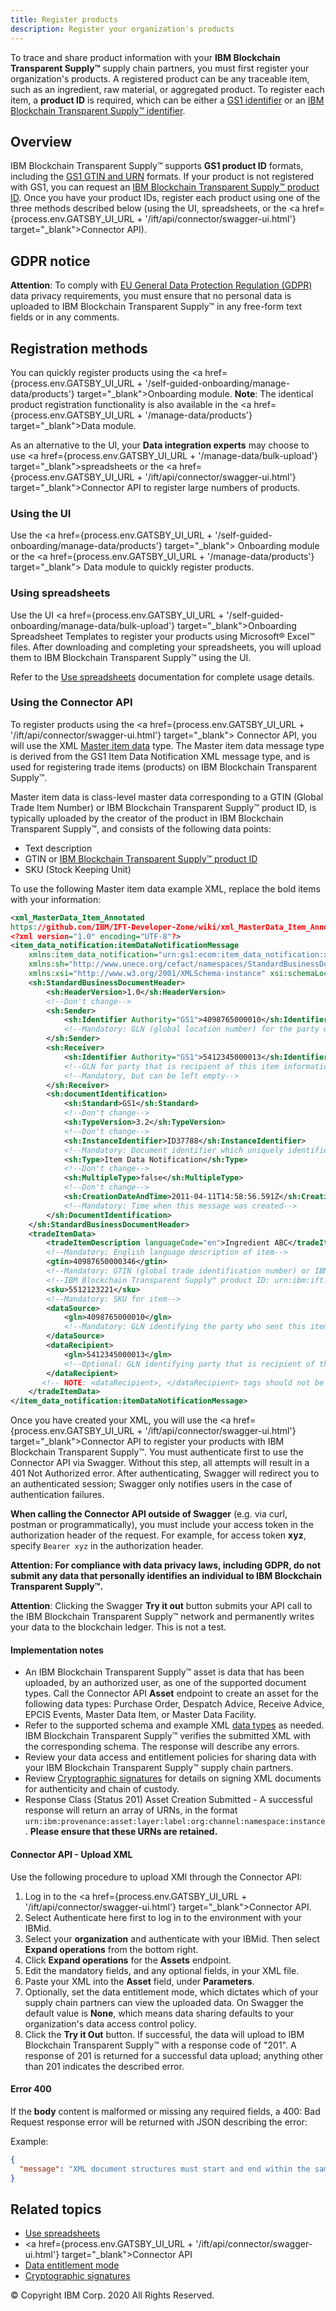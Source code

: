 ```yaml
---
title: Register products
description: Register your organization's products
---
```


<PageDescription>

To trace and share product information with your **IBM Blockchain Transparent Supply™** supply chain
partners, you must first register your organization's products. A registered product
can be any traceable item, such as an ingredient, raw material, or aggregated
product. To register each item, a **product ID** is required, which can be either
a [GS1 identifier](/reference/gs1-standards) or
an [IBM Blockchain Transparent Supply™ identifier](/reference/solution-identifiers).

</PageDescription>

## Overview

IBM Blockchain Transparent Supply™ supports **GS1 product ID** formats, including the
[GS1 GTIN and URN](/reference/gs1-standards) formats. If your product is not registered with GS1,
you can request an [IBM Blockchain Transparent Supply™ product ID](/reference/solution-identifiers).
Once you have your product IDs, register each product using one of the three methods
described below (using the UI, spreadsheets, or the <a href={process.env.GATSBY_UI_URL + '/ift/api/connector/swagger-ui.html'} target="_blank">Connector API</a>).

## GDPR notice

**Attention**: To comply with <a href="https://gdpr.eu/" target="_blank">EU General Data
Protection Regulation (GDPR)</a> data privacy requirements, you must ensure that no personal
data is uploaded to IBM Blockchain Transparent Supply™ in any free-form text fields or in any comments.

## Registration methods

You can quickly register products using the <a href={process.env.GATSBY_UI_URL + '/self-guided-onboarding/manage-data/products'} target="_blank">Onboarding module</a>. <strong>Note</strong>: The identical product registration functionality
is also available in the <a href={process.env.GATSBY_UI_URL + '/manage-data/products'} target="_blank">Data module</a>.

As an alternative to the UI, your **Data integration experts** may choose to
use <a href={process.env.GATSBY_UI_URL + '/manage-data/bulk-upload'} target="_blank">spreadsheets</a> or
the <a href={process.env.GATSBY_UI_URL + '/ift/api/connector/swagger-ui.html'} target="_blank">Connector API</a>
to register large numbers of products.

### Using the UI

Use the <a href={process.env.GATSBY_UI_URL + '/self-guided-onboarding/manage-data/products'} target="_blank">
Onboarding module</a> or the <a href={process.env.GATSBY_UI_URL + '/manage-data/products'} target="_blank">
Data module</a> to quickly register products.

### Using spreadsheets

Use the UI <a href={process.env.GATSBY_UI_URL + '/self-guided-onboarding/manage-data/bulk-upload'} target="_blank">Onboarding
Spreadsheet Templates</a> to register your products using Microsoft&reg; Excel&trade; files. After
downloading and completing your spreadsheets, you will upload them to IBM Blockchain Transparent Supply™ using the UI.

Refer to the [Use spreadsheets](/onboarding/use-spreadsheets) documentation for complete usage details.

### Using the Connector API

To register products using the <a href={process.env.GATSBY_UI_URL + '/ift/api/connector/swagger-ui.html'} target="_blank">
Connector API</a>, you will use the XML [Master item data](/reference/data-types#master-data)
type. The Master item data message type is derived from the GS1 Item Data Notification XML message
type, and is used for registering trade items (products) on IBM Blockchain Transparent Supply™.

Master item data is class-level master data corresponding to a GTIN (Global Trade Item Number)
or IBM Blockchain Transparent Supply™ product ID, is typically uploaded by the creator of the product
in IBM Blockchain Transparent Supply™, and consists of the following data points:

* Text description
* GTIN or [IBM Blockchain Transparent Supply™ product ID](/reference/solution-identifiers)
* SKU (Stock Keeping Unit)

To use the following Master item data example XML, replace the bold items with your information:

```xml
<xml_MasterData_Item_Annotated
https://github.com/IBM/IFT-Developer-Zone/wiki/xml_MasterData_Item_Annotated
<?xml version="1.0" encoding="UTF-8"?>
<item_data_notification:itemDataNotificationMessage
​    xmlns:item_data_notification="urn:gs1:ecom:item_data_notification:xsd:3"
​    xmlns:sh="http://www.unece.org/cefact/namespaces/StandardBusinessDocumentHeader"
​    xmlns:xsi="http://www.w3.org/2001/XMLSchema-instance" xsi:schemaLocation="urn:gs1:ecom:item_data_notification:xsd:3 ../Schemas/gs1/ecom/ItemDataNotification.xsd">
​    <sh:StandardBusinessDocumentHeader>
​        <sh:HeaderVersion>1.0</sh:HeaderVersion>
​        <!--Don't change-->
​        <sh:Sender>
​            <sh:Identifier Authority="GS1">4098765000010</sh:Identifier>
​            <!--Mandatory: GLN (global location number) for the party who sent this item information-->
​        </sh:Sender>
​        <sh:Receiver>
​            <sh:Identifier Authority="GS1">5412345000013</sh:Identifier>
​            <!--GLN for party that is recipient of this item information-->
​            <!--Mandatory, but can be left empty-->
​        </sh:Receiver>
​        <sh:documentIdentification>
​            <sh:Standard>GS1</sh:Standard>
​            <!--Don't change-->
​            <sh:TypeVersion>3.2</sh:TypeVersion>
​            <!--Don't change-->
​            <sh:InstanceIdentifier>ID37788</sh:InstanceIdentifier>
​            <!--Mandatory: Document identifier which uniquely identifies this message-->
​            <sh:Type>Item Data Notification</sh:Type>
​            <!--Don't change-->
​            <sh:MultipleType>false</sh:MultipleType>
​            <!--Don't change-->
​            <sh:CreationDateAndTime>2011-04-11T14:58:56.591Z</sh:CreationDateAndTime>
​            <!--Mandatory: Time when this message was created-->
​        </sh:DocumentIdentification>
​    </sh:StandardBusinessDocumentHeader>
​    <tradeItemData>
​        <tradeItemDescription languageCode="en">Ingredient ABC</tradeItemDescription>
​        <!--Mandatory: English language description of item-->
​        <gtin>40987650000346</gtin>
​        <!--Mandatory: GTIN (global trade identification number) or IBM Blockchain Transparent Supply™ product ID for item-->
​        <!--IBM Blockchain Transparent Supply™ product ID: urn:ibm:ift:product:class:<Company prefix>.<Item reference>-->
​        <sku>5512123221</sku>
​        <!--Mandatory: SKU for item-->
​        <dataSource>
​            <gln>4098765000010</gln>
​            <!--Mandatory: GLN identifying the party who sent this item information-->
​        </dataSource>
​        <dataRecipient>
​            <gln>5412345000013</gln>
​            <!--Optional: GLN identifying party that is recipient of this item information-->
​        </dataRecipient>
​       <!-- NOTE: <dataRecipient>, </dataRecipient> tags should not be omitted even if <gln> is omitted. -->
​    </tradeItemData>
</item_data_notification:itemDataNotificationMessage>
```
Once you have created your XML, you will use the <a href={process.env.GATSBY_UI_URL + '/ift/api/connector/swagger-ui.html'}
target="_blank">Connector API</a> to register your products with IBM Blockchain Transparent Supply™. You must authenticate
first to use the Connector API via Swagger. Without this step, all attempts will result in a 401 Not
Authorized error. After authenticating, Swagger will redirect you to an authenticated session; Swagger only
notifies users in the case of authentication failures.

**When calling the Connector API outside of Swagger** (e.g. via curl, postman or programmatically), you must
include your access token in the authorization header of the request. For example, for access token **xyz**,
specify `Bearer xyz` in the authorization header.

**Attention: For compliance with data privacy laws, including GDPR, do not submit any data that personally
identifies an individual to IBM Blockchain Transparent Supply™.**

**Attention**: Clicking the Swagger **Try it out** button submits your API call to the IBM Blockchain Transparent Supply™
network and permanently writes your data to the blockchain ledger. This is not a test.

#### Implementation notes

- An IBM Blockchain Transparent Supply™ asset is data that has been uploaded, by an authorized user, as one of the supported
document types. Call the Connector API **Asset** endpoint to create an asset for the following data
types: Purchase Order, Despatch Advice, Receive Advice, EPCIS Events, Master Data Item, or Master Data Facility.
- Refer to the supported schema and example XML [data types](/reference/data-types) as
needed. IBM Blockchain Transparent Supply™ verifies the submitted XML with the corresponding schema. The response will
describe any errors.
- Review your data access and entitlement policies for sharing data with your IBM Blockchain Transparent Supply™ supply chain partners.
- Review [Cryptographic signatures](/automation/cryptographic-signatures) for details on signing XML
documents for authenticity and chain of custody.
- Response Class (Status 201) Asset Creation Submitted - A successful response will return an array of
URNs, in the format `urn:ibm:provenance:asset:layer:label:org:channel:namespace:instance`. **Please ensure
that these URNs are retained.**

#### Connector API - Upload XML

Use the following procedure to upload XMl through the Connector API:

1. Log in to the <a href={process.env.GATSBY_UI_URL + '/ift/api/connector/swagger-ui.html'} target="_blank">Connector API</a>.
1. Select Authenticate here first to log in to the environment with your IBMid.
1. Select your **organization** and authenticate with your IBMid. Then select **Expand operations** from the bottom right.
1. Click **Expand operations** for the **Assets** endpoint.
1. Edit the mandatory fields, and any optional fields, in your XML file.
1. Paste your XML into the **Asset** field, under **Parameters**.
1. Optionally, set the data entitlement mode, which dictates which of your supply chain partners can view the
uploaded data. On Swagger the default value is **None**, which means data sharing defaults to your organization's
data access control policy.
1. Click the **Try it Out** button. If successful, the data will upload to IBM Blockchain Transparent Supply™ with a response code of "201".
A response of 201 is returned for a successful data upload; anything other than 201 indicates the described error.

#### Error 400

If the **body** content is malformed or missing any required fields, a 400: Bad Request response error will be returned
with JSON describing the error:

Example:
```json
{
  "message": "XML document structures must start and end within the same entity."
}
```

## Related topics
- [Use spreadsheets](/onboarding/use-spreadsheets)
- <a href={process.env.GATSBY_UI_URL + '/ift/api/connector/swagger-ui.html'} target="_blank">Connector API</a>
- [Data entitlement mode](/reference/data-entitlement-mode)
- [Cryptographic signatures](/automation/cryptographic-signatures)

<PageCopyright>© Copyright IBM Corp. 2020 All Rights Reserved.</PageCopyright>
